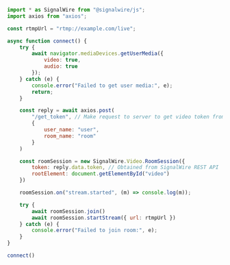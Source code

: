 ```js
import * as SignalWire from "@signalwire/js";
import axios from "axios";

const rtmpUrl = "rtmp://example.com/live";

async function connect() {
    try {
        await navigator.mediaDevices.getUserMedia({ 
            video: true,
            audio: true
        });
    } catch (e) {
        console.error("Failed to get user media:", e);
        return;
    }

    const reply = await axios.post(
        "/get_token", // Make request to server to get video token from SignalWire Rest API
        {
            user_name: "user",
            room_name: "room"
        }
    )

    const roomSession = new SignalWire.Video.RoomSession({
        token: reply.data.token, // Obtained from SignalWire REST API
        rootElement: document.getElementById("video")
    })

    roomSession.on("stream.started", (m) => console.log(m));

    try {
        await roomSession.join()
        await roomSession.startStream({ url: rtmpUrl })
    } catch (e) {
        console.error("Failed to join room:", e);
    }
}

connect()
```


